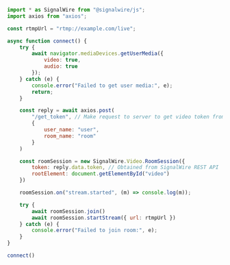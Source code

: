 ```js
import * as SignalWire from "@signalwire/js";
import axios from "axios";

const rtmpUrl = "rtmp://example.com/live";

async function connect() {
    try {
        await navigator.mediaDevices.getUserMedia({ 
            video: true,
            audio: true
        });
    } catch (e) {
        console.error("Failed to get user media:", e);
        return;
    }

    const reply = await axios.post(
        "/get_token", // Make request to server to get video token from SignalWire Rest API
        {
            user_name: "user",
            room_name: "room"
        }
    )

    const roomSession = new SignalWire.Video.RoomSession({
        token: reply.data.token, // Obtained from SignalWire REST API
        rootElement: document.getElementById("video")
    })

    roomSession.on("stream.started", (m) => console.log(m));

    try {
        await roomSession.join()
        await roomSession.startStream({ url: rtmpUrl })
    } catch (e) {
        console.error("Failed to join room:", e);
    }
}

connect()
```


